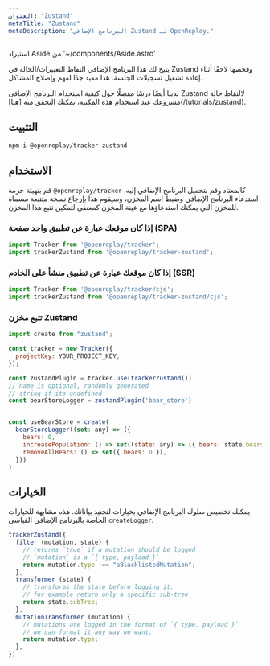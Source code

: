 ```yaml
---
العنوان: "Zustand"
metaTitle: "Zustand"
metaDescription: "البرنامج الإضافي Zustand لـ OpenReplay."
---
```

استيراد Aside من '~/components/Aside.astro'

يتيح لك هذا البرنامج الإضافي التقاط التغييرات/الحالة في Zustand وفحصها لاحقًا أثناء إعادة تشغيل تسجيلات الجلسة. هذا مفيد جدًا لفهم وإصلاح المشاكل.

<Aside type="tip">
  لدينا أيضًا درسًا مفصلًا حول كيفية استخدام البرنامج الإضافي Zustand لالتقاط حالة مشروعك عند استخدام هذه المكتبة، يمكنك التحقق منه [هنا](/tutorials/zustand).
</Aside>

## التثبيت


```bash
npm i @openreplay/tracker-zustand
```


## الاستخدام

قم بتهيئة حزمة `@openreplay/tracker` كالمعتاد وقم بتحميل البرنامج الإضافي إليه. استدعاء البرنامج الإضافي وضبط اسم المخزن، وسيقوم هذا بإرجاع نسخة متتبعة مسماة للمخزن التي يمكنك استدعاؤها مع عينة المخزن كمعطى لتمكين تتبع هذا المخزن.

### إذا كان موقعك عبارة عن تطبيق واحد صفحة (SPA)


```js
import Tracker from '@openreplay/tracker';
import trackerZustand from '@openreplay/tracker-zustand';
```


### إذا كان موقعك عبارة عن تطبيق منشأ على الخادم (SSR)


```js
import Tracker from '@openreplay/tracker/cjs';
import trackerZustand from '@openreplay/tracker-zustand/cjs';
```


### تتبع مخزن Zustand


```js
import create from "zustand";

const tracker = new Tracker({
  projectKey: YOUR_PROJECT_KEY,
});

const zustandPlugin = tracker.use(trackerZustand())
// name is optional, randomly generated 
// string if its undefined
const bearStoreLogger = zustandPlugin('bear_store')


const useBearStore = create(
  bearStoreLogger((set: any) => ({
    bears: 0,
    increasePopulation: () => set((state: any) => ({ bears: state.bears + 1 })),
    removeAllBears: () => set({ bears: 0 }),
  }))
)
```


## الخيارات

يمكنك تخصيص سلوك البرنامج الإضافي بخيارات لتجنيد بياناتك. هذه مشابهة للخيارات الخاصة بالبرنامج الإضافي القياسي `createLogger`.


```js
trackerZustand({
  filter (mutation, state) {
    // returns `true` if a mutation should be logged
    // `mutation` is a `{ type, payload }`
    return mutation.type !== "aBlacklistedMutation";
  },
  transformer (state) {
    // transforms the state before logging it.
    // for example return only a specific sub-tree
    return state.subTree;
  },
  mutationTransformer (mutation) {
    // mutations are logged in the format of `{ type, payload }`
    // we can format it any way we want.
    return mutation.type;
  },
})
```

